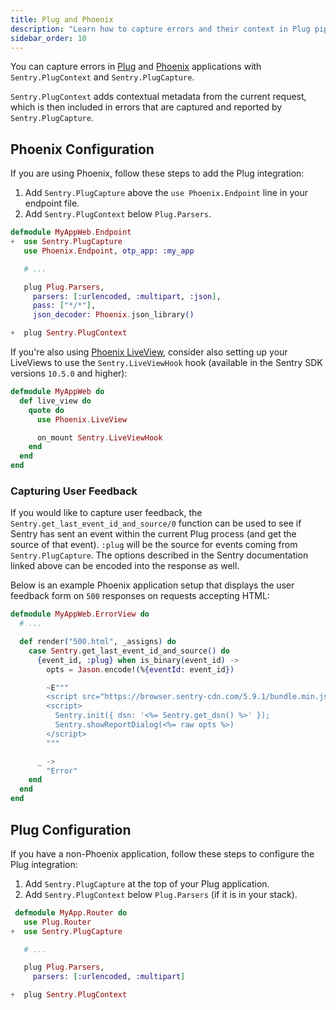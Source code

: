 ```yaml
---
title: Plug and Phoenix
description: "Learn how to capture errors and their context in Plug pipelines and Phoenix applications."
sidebar_order: 10
---
```


You can capture errors in [Plug](https://github.com/elixir-plug/plug) and [Phoenix](https://phoenixframework.org) applications with `Sentry.PlugContext` and `Sentry.PlugCapture`.

`Sentry.PlugContext` adds contextual metadata from the current request, which is then included in errors that are captured and reported by `Sentry.PlugCapture`.

## Phoenix Configuration

If you are using Phoenix, follow these steps to add the Plug integration:

  1. Add `Sentry.PlugCapture` above the `use Phoenix.Endpoint` line in your endpoint file.
  1. Add `Sentry.PlugContext` below `Plug.Parsers`.

```elixir {diff}
defmodule MyAppWeb.Endpoint
+  use Sentry.PlugCapture
   use Phoenix.Endpoint, otp_app: :my_app

   # ...

   plug Plug.Parsers,
     parsers: [:urlencoded, :multipart, :json],
     pass: ["*/*"],
     json_decoder: Phoenix.json_library()

+  plug Sentry.PlugContext
```

If you're also using [Phoenix LiveView](https://github.com/phoenixframework/phoenix_live_view), consider also setting up your LiveViews to use the `Sentry.LiveViewHook` hook (available in the Sentry SDK versions `10.5.0` and higher):

```elixir
defmodule MyAppWeb do
  def live_view do
    quote do
      use Phoenix.LiveView

      on_mount Sentry.LiveViewHook
    end
  end
end
```

### Capturing User Feedback

If you would like to <PlatformLink to="/enriching-events/user-feedback/">capture user feedback</PlatformLink>, the `Sentry.get_last_event_id_and_source/0` function can be used to see if Sentry has sent an event within the current Plug process (and get the source of that event). `:plug` will be the source for events coming from `Sentry.PlugCapture`. The options described in the Sentry documentation linked above can be encoded into the response as well.

Below is an example Phoenix application setup that displays the user feedback form on `500` responses on requests accepting HTML:

```elixir
defmodule MyAppWeb.ErrorView do
  # ...

  def render("500.html", _assigns) do
    case Sentry.get_last_event_id_and_source() do
      {event_id, :plug} when is_binary(event_id) ->
        opts = Jason.encode!(%{eventId: event_id})

        ~E"""
        <script src="https://browser.sentry-cdn.com/5.9.1/bundle.min.js" integrity="sha384-/x1aHz0nKRd6zVUazsV6CbQvjJvr6zQL2CHbQZf3yoLkezyEtZUpqUNnOLW9Nt3v" crossorigin="anonymous"></script>
        <script>
          Sentry.init({ dsn: '<%= Sentry.get_dsn() %>' });
          Sentry.showReportDialog(<%= raw opts %>)
        </script>
        """

      _ ->
        "Error"
    end
  end
end
```

## Plug Configuration

If you have a non-Phoenix application, follow these steps to configure the Plug integration:

  1. Add `Sentry.PlugCapture` at the top of your Plug application.
  1. Add `Sentry.PlugContext` below `Plug.Parsers` (if it is in your stack).

```elixir {diff}
 defmodule MyApp.Router do
   use Plug.Router
+  use Sentry.PlugCapture

   # ...

   plug Plug.Parsers,
     parsers: [:urlencoded, :multipart]

+  plug Sentry.PlugContext
```
